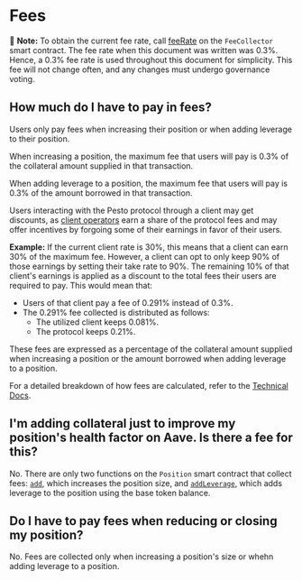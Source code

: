 # Fees

🚨 **Note:** To obtain the current fee rate, call [feeRate](/technical-docs/contracts/fee-collector.mdx#feeRate) on the `FeeCollector` smart contract. The fee rate when this document was written was 0.3%. Hence, a 0.3% fee rate is used throughout this document for simplicity. This fee will not change often, and any changes must undergo governance voting.

## How much do I have to pay in fees?

Users only pay fees when increasing their position or when adding leverage to their position.

When increasing a position, the maximum fee that users will pay is 0.3% of the collateral amount supplied in that transaction.

When adding leverage to a position, the maximum fee that users will pay is 0.3% of the amount borrowed in that transaction.

Users interacting with the Pesto protocol through a client may get discounts, as [client operators](/references/glossary.mdx) earn a share of the protocol fees and may offer incentives by forgoing some of their earnings in favor of their users.

**Example:** If the current client rate is 30%, this means that a client can earn 30% of the maximum fee. However, a client can opt to only keep 90% of those earnings by setting their take rate to 90%. The remaining 10% of that client's earnings is applied as a discount to the total fees their users are required to pay. This would mean that:

-   Users of that client pay a fee of 0.291% instead of 0.3%.
-   The 0.291% fee collected is distributed as follows:
    -   The utilized client keeps 0.081%.
    -   The protocol keeps 0.21%.

These fees are expressed as a percentage of the collateral amount supplied when increasing a position or the amount borrowed when adding leverage to a position.

For a detailed breakdown of how fees are calculated, refer to the [Technical Docs](/technical-docs/fees).

## I'm adding collateral just to improve my position's health factor on Aave. Is there a fee for this?

No. There are only two functions on the `Position` smart contract that collect fees: [`add`](/technical-docs/contracts/position.md#add), which increases the position size, and [`addLeverage`](../technical-docs/contracts/position.md#addleverage), which adds leverage to the position using the base token balance.

## Do I have to pay fees when reducing or closing my position?

No. Fees are collected only when increasing a position's size or whehn adding leverage to a position.
